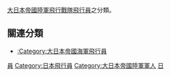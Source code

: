 [[大日本帝國陸軍飛行戰隊|大日本帝國陸軍飛行戰隊]][[飛行員|飛行員]]之分類。
[[Category:大日本帝國陸軍飛行戰隊|員]]

==關連分類 ==
* [[:Category:大日本帝國海軍飛行員|:Category:大日本帝國海軍飛行員]]

[[Category:日本飛行員|Category:日本飛行員]]
[[Category:大日本帝國陸軍軍人|Category:大日本帝國陸軍軍人]]
[[Category:軍事飛行員|日]]